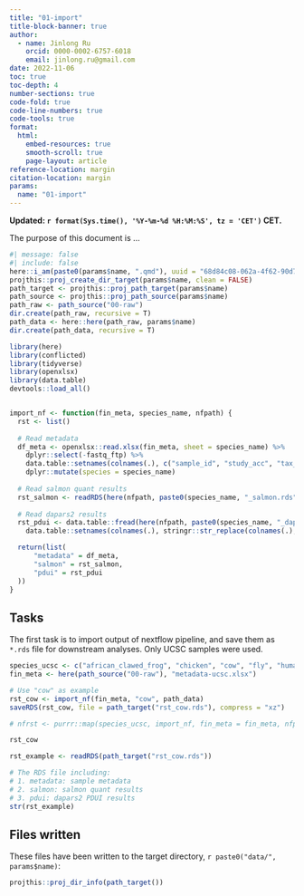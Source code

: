 ```yaml
---
title: "01-import"
title-block-banner: true
author:
  - name: Jinlong Ru
    orcid: 0000-0002-6757-6018
    email: jinlong.ru@gmail.com
date: 2022-11-06
toc: true
toc-depth: 4
number-sections: true
code-fold: true
code-line-numbers: true
code-tools: true
format: 
  html:
    embed-resources: true
    smooth-scroll: true
    page-layout: article
reference-location: margin
citation-location: margin
params:
  name: "01-import"
---
```


**Updated: `r format(Sys.time(), '%Y-%m-%d %H:%M:%S', tz = 'CET')` CET.**

The purpose of this document is ...

```r
#| message: false
#| include: false
here::i_am(paste0(params$name, ".qmd"), uuid = "68d84c08-062a-4f62-90d7-09076c16fd58")
projthis::proj_create_dir_target(params$name, clean = FALSE)
path_target <- projthis::proj_path_target(params$name)
path_source <- projthis::proj_path_source(params$name)
path_raw <- path_source("00-raw")
dir.create(path_raw, recursive = T)
path_data <- here::here(path_raw, params$name)
dir.create(path_data, recursive = T)
```

```r
library(here)
library(conflicted)
library(tidyverse)
library(openxlsx)
library(data.table)
devtools::load_all()


import_nf <- function(fin_meta, species_name, nfpath) {
  rst <- list()
  
  # Read metadata
  df_meta <- openxlsx::read.xlsx(fin_meta, sheet = species_name) %>% 
    dplyr::select(-fastq_ftp) %>% 
    data.table::setnames(colnames(.), c("sample_id", "study_acc", "tax_id", "sci_name", "tissue", "sex", "dev_stage", "sample_title")) %>% 
    dplyr::mutate(species = species_name)
  
  # Read salmon quant results
  rst_salmon <- readRDS(here(nfpath, paste0(species_name, "_salmon.rds")))
  
  # Read dapars2 results
  rst_pdui <- data.table::fread(here(nfpath, paste0(species_name, "_dapars2.tsv"))) %>% 
    data.table::setnames(colnames(.), stringr::str_replace(colnames(.), "_T[12]_PDUI", ""))

  return(list(
      "metadata" = df_meta,
      "salmon" = rst_salmon,
      "pdui" = rst_pdui
  ))
}
```

## Tasks

The first task is to import output of nextflow pipeline, and save them as `*.rds` file for downstream analyses. Only UCSC samples were used.

```r
species_ucsc <- c("african_clawed_frog", "chicken", "cow", "fly", "human", "macaque", "mouse", "pig", "rabbit", "tropical_clawed_frog", "zebrafish")
fin_meta <- here(path_source("00-raw"), "metadata-ucsc.xlsx")

# Use "cow" as example
rst_cow <- import_nf(fin_meta, "cow", path_data)
saveRDS(rst_cow, file = path_target("rst_cow.rds"), compress = "xz")

# nfrst <- purrr::map(species_ucsc, import_nf, fin_meta = fin_meta, nfpath = path_data)
```

```r
rst_cow
```


```r
rst_example <- readRDS(path_target("rst_cow.rds"))

# The RDS file including:
# 1. metadata: sample metadata
# 2. salmon: salmon quant results
# 3. pdui: dapars2 PDUI results
str(rst_example)
```



## Files written

These files have been written to the target directory, ```r paste0("data/", params$name)```:

```r
projthis::proj_dir_info(path_target())
```
